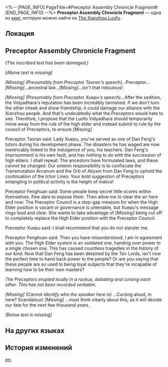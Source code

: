 <%-- [PAGE_INFO]
PageTitle=#Preceptor Assembly Chronicle Fragment#
[END_PAGE_INFO] --%>
{{Дополнить}}
{{Книга Инфобокс
|id           = 233
|partIds      = 190465
|Название     = 
|Изображение  = Предмет Записи с Лофу Сяньчжоу.png
|Мир          = The Xianzhou Luofu
|Томов        = 1
|Автор        = <!--нужно добавить-->
|Описание     = A Preceptor Assembly that took place at a turning point in history is inscribed on a broken, weathered monument.
|Том1         = {{tx}}
|Источник1    = {{tx|Отсутствует источник}}
|Персонажи    = 
|Фракции      = 
}}
'''Preceptor Assembly Chronicle Fragment''' — одна из [[Книги|книг]], которую можно найти на [[The Xianzhou Luofu]].

==Локация==
{{Отметка карты|<!--название карты-->|<!--id отметки-->}}

==Preceptor Assembly Chronicle Fragment==
''(The inscribed text has been damaged.)''

''[Above text is missing]''

''[Missing] (Presumably from Preceptor Taoran's speech)''...Preceptor...''[Missing]''...ancestral law...''[Missing]''...isn't that ridiculous!

''[Missing] (Presumably from Preceptor Xuepu's speech)''...After the sedition, the Vidyadhara's reputation has been incredibly tarnished. If we don't turn the other cheek and show friendship, it could damage our alliance with the Xianzhou people. And that's undoubtedly what the Preceptors would hate to see. Therefore, I propose that the Luofu Vidyadhara should temporarily move away from the rule of the high elder and instead submit to rule by the council of Preceptors, to ensure ''[Missing]''

Preceptor Taoran said: Lady Xuepu, you've served as one of Dan Feng's tutors during his development phase. The disasters he has waged are now inextricably linked to the indulgence of you, his teachers. Dan Feng's imprisonment is his own fault, and has nothing to do with the succession of high elders. I shall repeat: The ancestors have formulated laws, and these cannot be changed. Our solemn responsibility is to confiscate the Transmutation Arcanum and the Orb of Abysm from Dan Feng to uphold the continuation of the Ichor Lines. Your bold suggestion of Preceptors entangling in political activity is the height of malice!

Preceptor Fenghuan said: Some people keep secret little scores within themselves. Few dare to expose them. Then allow me to clear the air here and now: The Preceptor Council is a stop-gap measure for when the High Elder position is vacant or governance is untenable, but Xuepu's message rings loud and clear. She wants to take advantage of ''[Missing]'' being cut off to completely replace the High Elder position with the Preceptor Council.

Preceptor Xuepu said: I shall recommend that you do not slander me.

Preceptor Fenghuan said: Then you have misunderstood. I am in agreement with you. The High Elder system is an outdated one, handing over power to a single chosen one. This has caused countless tragedies in the history of our kind. Now that Dan Feng has been detained by the Ten Lords, isn't now the perfect time to hand back power to the people? Or are you saying that these people are so used to being loyal subjects that they're incapable of learning how to be their own masters?

''The Preceptors erupted loudly in a ruckus, debating and cursing each other. This has not been recorded verbatim.''

''[Missing] (Cannot identify who the speaker here is)'' ...Cursing aloud, in here? Scandalous! ''[Missing]'' ...must think clearly about this, as it will decide our fate for the next few thousand years.

''[Below text is missing]''

==На других языках==
{{На других языках
|en   = Preceptor Assembly Chronicle Fragment
|zhs  = 龙师会议记残碑
|zht  = 龍師會議記殘碑
|ja   = 龍師会議記録残碑
|ko   = 용의 군사 회의가 기록된 비석 조각
|es   = Fragmento de las notas del encuentro de Preceptores
|fr   = Fragment de la chronique de l'assemblée de Précepteurs
|ru   = Обломок с записями о собрании мудрейших
|th   = จารึกการประชุมของมังกรอาวุโส
|vi   = Bia Ghi Chép Về Hội Nghị Long Sư
|de   = Fragment der Chronik einer Präzeptorenversammlung
|id   = Fragmen Monumen Konferensi Sesepuh
|pt   = Fragmento da Crônica da Montagem do Preceptor
}}

==История изменений==
{{История изменений|3.5}}

[[en:]]